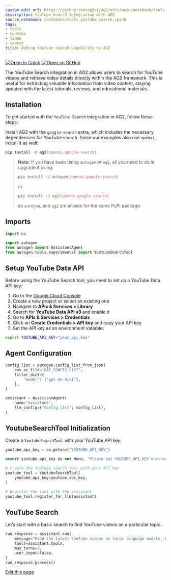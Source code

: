 ```yaml
---
custom_edit_url: https://github.com/ag2ai/ag2/edit/main/notebook/tools_youtube_search.ipynb
description: YouTube Search Integration with AG2
source_notebook: /notebook/tools_youtube_search.ipynb
tags:
- tools
- youtube
- video
- search
title: Adding YouTube Search Capability to AG2
---
```


<a href="https://colab.research.google.com/github/ag2ai/ag2/blob/main/notebook/tools_youtube_search.ipynb" class="colab-badge" target="_blank"><img noZoom src="https://colab.research.google.com/assets/colab-badge.svg" alt="Open In Colab" /></a>
<a href="https://github.com/ag2ai/ag2/blob/main/notebook/tools_youtube_search.ipynb" class="github-badge" target="_blank"><img noZoom src="https://img.shields.io/badge/Open%20on%20GitHub-grey?logo=github" alt="Open on GitHub" /></a>




The YouTube Search integration in AG2 allows users to search for YouTube
videos and retrieve video details directly within the AG2 framework.
This is useful for extracting valuable information from video content,
staying updated with the latest tutorials, reviews, and educational
materials.

## Installation

To get started with the `YouTube Search` integration in AG2, follow
these steps:

Install AG2 with the `google-search` extra, which includes the necessary
dependencies for YouTube search. Since our examples also use `openai`,
install it as well:


```bash
pip install -U ag2[openai,google-search]
```

> **Note:** If you have been using `autogen` or `ag2`, all you need to
> do is upgrade it using:
>
>
> ```bash
> pip install -U autogen[openai,google-search]
> ```
>
> or
>
>
> ```bash
> pip install -U ag2[openai,google-search]
> ```
>
> as `autogen`, and `ag2` are aliases for the same PyPI package.

## Imports


```python
import os

import autogen
from autogen import AssistantAgent
from autogen.tools.experimental import YoutubeSearchTool
```

## Setup YouTube Data API

Before using the YouTube Search tool, you need to set up a YouTube Data
API key:

1.  Go to the [Google Cloud Console](https://console.cloud.google.com/)
2.  Create a new project or select an existing one
3.  Navigate to **APIs & Services \> Library**
4.  Search for **YouTube Data API v3** and enable it
5.  Go to **APIs & Services \> Credentials**
6.  Click on **Create Credentials \> API key** and copy your API key
7.  Set the API key as an environment variable:


```bash
export YOUTUBE_API_KEY="your_api_key"
```

## Agent Configuration


```python
config_list = autogen.config_list_from_json(
    env_or_file="OAI_CONFIG_LIST",
    filter_dict={
        "model": ["gpt-4o-mini"],
    },
)

assistant = AssistantAgent(
    name="assistant",
    llm_config={"config_list": config_list},
)
```

## YoutubeSearchTool Initialization

Create a `YoutubeSearchTool` with your YouTube API key.


```python
youtube_api_key = os.getenv("YOUTUBE_API_KEY")

assert youtube_api_key is not None, "Please set YOUTUBE_API_KEY environment variable"

# Create the YouTube search tool with your API key
youtube_tool = YoutubeSearchTool(
    youtube_api_key=youtube_api_key,
)

# Register the tool with the assistant
youtube_tool.register_for_llm(assistant)
```

## YouTube Search

Let’s start with a basic search to find YouTube videos on a particular
topic.


```python
run_response = assistant.run(
    message="Find the latest YouTube videos on large language models. List the titles and provide brief summaries.",
    tools=assistant.tools,
    max_turns=2,
    user_input=False,
)
run_response.process()
```

<div className="edit-url-container">
    <a className="edit-url" href="https://github.com/ag2ai/ag2/edit/main/notebook/tools_youtube_search.ipynb" target='_blank'><Icon icon="pen" iconType="solid" size="13px"/> Edit this page</a>
</div>
